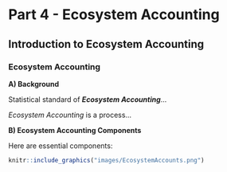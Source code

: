 # Part 4 - Ecosystem Accounting

## Introduction to Ecosystem Accounting

### Ecosystem Accounting

**A) Background**

Statistical standard of ***Ecosystem Accounting***...

*Ecosystem Accounting* is a process...

**B) Ecosystem Accounting Components**

Here are essential components:

```r
knitr::include_graphics("images/EcosystemAccounts.png")
```
